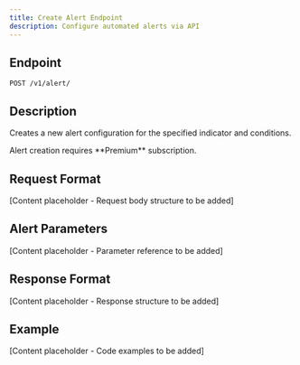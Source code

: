 ```yaml
---
title: Create Alert Endpoint
description: Configure automated alerts via API
---
```


## Endpoint

```
POST /v1/alert/
```

## Description

Creates a new alert configuration for the specified indicator and conditions.

<Warning>
Alert creation requires **Premium** subscription.
</Warning>

## Request Format

[Content placeholder - Request body structure to be added]

## Alert Parameters

[Content placeholder - Parameter reference to be added]

## Response Format

[Content placeholder - Response structure to be added]

## Example

[Content placeholder - Code examples to be added]

